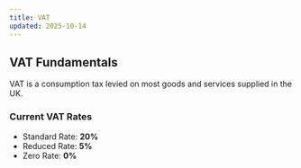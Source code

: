 ```yaml
---
title: VAT
updated: 2025-10-14
---
```


## VAT Fundamentals
VAT is a consumption tax levied on most goods and services supplied in the UK.

### Current VAT Rates
- Standard Rate: **20%**
- Reduced Rate: **5%**
- Zero Rate: **0%**
